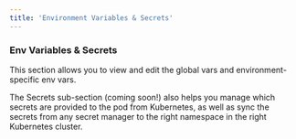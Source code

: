 ```yaml
---
title: 'Environment Variables & Secrets'
---
```


### Env Variables & Secrets
This section allows you to view and edit the global vars and environment-specific env vars.

The Secrets sub-section (coming soon!) also helps you manage which secrets are provided to the pod from Kubernetes, as well as sync the secrets from any secret manager to the right namespace in the right Kubernetes cluster.
